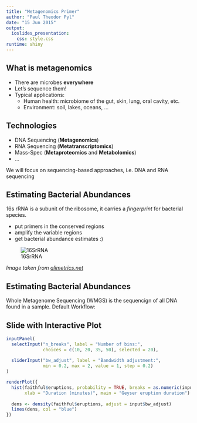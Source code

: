 ```yaml
---
title: "Metagenomics Primer"
author: "Paul Theodor Pyl"
date: "15 Jun 2015"
output:
  ioslides_presentation:
    css: style.css
runtime: shiny
---
```


## What is metagenomics

- There are microbes **everywhere**
- Let's sequence them!
- Typical applications:
  - Human health: microbiome of the gut, skin, lung, oral cavity, etc.
  - Environment: soil, lakes, oceans, ...

## Technologies

- DNA Sequencing (**Metagenomics**)
- RNA Sequencing (**Metatranscriptomics**)
- Mass-Spec (**Metaproteomics** and **Metabolomics**)
- ...

We will focus on sequencing-based approaches, i.e. DNA and RNA sequencing

## Estimating Bacterial Abundances
16s rRNA is a subunit of the ribosome, it carries a *fingerprint* for bacterial species.

- put primers in the conserved regions
- amplify the variable regions
- get bacterial abundance estimates :)

![16SrRNA][16SrRNA]

*Image taken from [alimetrics.net](http://www.alimetrics.net/en/index.php/dna-sequence-analysis)*

## Estimating Bacterial Abundances

Whole Metagenome Sequencing (WMGS) is the sequencign of all DNA found in a sample. Default Workflow:

## Slide with Interactive Plot

```r
inputPanel(
  selectInput("n_breaks", label = "Number of bins:",
              choices = c(10, 20, 35, 50), selected = 20),
  
  sliderInput("bw_adjust", label = "Bandwidth adjustment:",
              min = 0.2, max = 2, value = 1, step = 0.2)
)

renderPlot({
  hist(faithful$eruptions, probability = TRUE, breaks = as.numeric(input$n_breaks),
       xlab = "Duration (minutes)", main = "Geyser eruption duration")
  
  dens <- density(faithful$eruptions, adjust = input$bw_adjust)
  lines(dens, col = "blue")
})
```



[16SrRNA]: 16SrRNA.Structure.png "16S rRNA Structure"